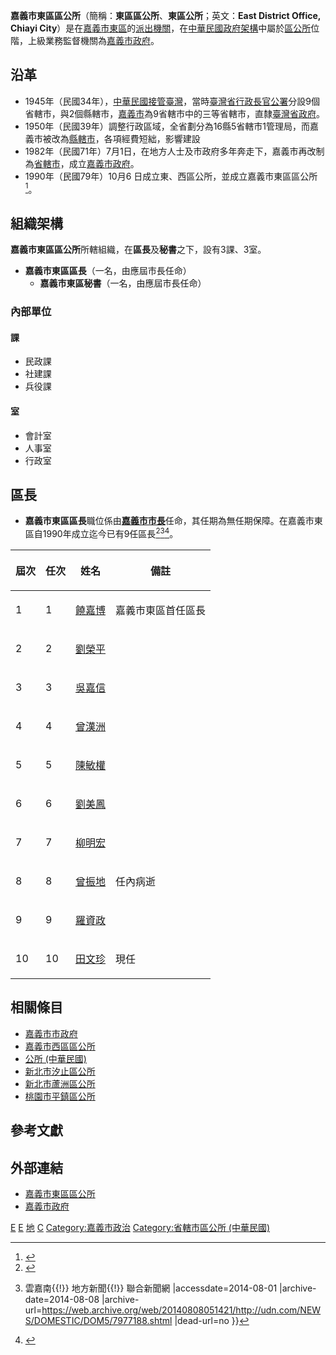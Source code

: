 {{中華民國政府部門基礎資訊
|部門名稱       = 嘉義市東區區公所
|外文名稱       = East District Office, Chiayi City
|外文語言       = 英語
|部門標誌       = Emblem of Chiayi City.svg
|部門標誌名稱   = 
|代表圖像       = 
|代表圖像名稱   = 
|首長職銜       = 區長
|首長姓名       = [[田文珍|田文珍]]
|副首長職銜     = 
|副首長姓名     = 
|副首長姓名二   = 
|副首長姓名三   = 
|副首長職銜二   = 
|副首長二姓名   = 
|副首長二姓名二 = 
|副首長二姓名三 = 
|秘書長職銜     = 
|秘書長姓名     = 
|秘書長姓名二   = 
|秘書長姓名三   = 
|副秘書長職銜   = 
|副秘書長姓名   = 
|副秘書長姓名二 = 
|副秘書長姓名三 = 
|任命者姓名     = 
|官員任期       = 區長：無任期保障
|機關類型       = 
|員額           = 
|年度預算額     = 
|授權法源       = [[s:地方制度法|地方制度法]]<br>[[s:嘉義市政府組織自治條例|嘉義市政府組織自治條例]]
|成立日期       = 1990年（[[民國79年|民國79年]]）10月6日
|內部單位       = 3課、3室
|附屬機關       = 
|任務編組       = 
|地址           = 60006 {{ROC}}[[臺灣省|臺灣省]]<br/>[[嘉義市|嘉義市]][[東區_(嘉義市)|東區]][[吳鳳北路|吳鳳北路]]184號4樓
|電話           = +886 5 225-4321 
|網站           = [https://east.chiayi.gov.tw/ 嘉義市東區區公所 首頁]
|備註           = 
}}
'''嘉義市東區區公所'''（簡稱：'''東區區公所'''、'''東區公所'''；英文：'''East District Office, Chiayi City'''）是{{CYI-G}}在[[嘉義市|嘉義市]][[東區_(嘉義市)|東區]]的[[派出機關|派出機關]]，在[[中華民國政府|中華民國政府架構]]中屬於[[公所_(中華民國)|區公所]]位階，上級業務監督機關為[[嘉義市政府|嘉義市政府]]。

==沿革==
{{main|嘉義市行政區劃}}
*1945年（民國34年），[[臺灣戰後時期|中華民國接管臺灣]]，當時[[臺灣省行政長官公署|臺灣省行政長官公署]]分設9個省轄市，與2個縣轄市，[[嘉義市|嘉義市]]為9省轄市中的三等省轄市，直隸[[臺灣省政府|臺灣省政府]]。
*1950年（民國39年）調整行政區域，全省劃分為16縣5省轄市1管理局，而嘉義市被改為[[縣轄市|縣轄市]]，各項經費短絀，影響建設
*1982年（民國71年）7月1日，在地方人士及市政府多年奔走下，嘉義市再改制為[[省轄市|省轄市]]，成立[[嘉義市政府|嘉義市政府]]。
*1990年（民國79年）10月6 日成立東、西區公所，並成立嘉義市東區區公所<ref>{{Cite web |url=http://www.chiayi.gov.tw/web/east/business_08.asp |title=嘉義市東區區公所 - 區公所放大鏡 - 沿革簡介 |accessdate=2014-08-01 |archive-date=2014-08-10 |archive-url=https://web.archive.org/web/20140810004924/http://www.chiayi.gov.tw/web/east/business_08.asp |dead-url=no }}</ref>。

==組織架構==
'''嘉義市東區區公所'''所轄組織，在'''區長'''及'''秘書'''之下，設有3課、3室。
*'''嘉義市東區區長'''（一名，由應屆市長任命）
**'''嘉義市東區秘書'''（一名，由應屆市長任命）
===內部單位===
{{col-begin}}
{{col-5}}
====課====
*民政課
*社建課
*兵役課
{{col-5}}
====室====
*會計室
*人事室
*行政室

{{col-end}}

==區長==
*'''嘉義市東區區長'''職位係由'''[[嘉義市市長|嘉義市市長]]'''任命，其任期為無任期保障。在嘉義市東區自1990年成立迄今已有9任區長<ref>{{Cite web |url=http://news.ltn.com.tw/news/local/paper/690010/print |title=〈中部〉行政區域展中央噴水池見證歷史- 地方- 自由時報電子報 |accessdate=2014-08-01 |archive-date=2019-11-01 |archive-url=https://web.archive.org/web/20191101204452/https://news.ltn.com.tw/news/local/paper/690010/print |dead-url=no }}</ref><ref>{{Cite web |url=http://udn.com/NEWS/DOMESTIC/DOM5/7977188.shtml |title=照片說故事細數嘉市發展史{{!}} 雲嘉南{{!}} 地方新聞{{!}} 聯合新聞網 |accessdate=2014-08-01 |archive-date=2014-08-08 |archive-url=https://web.archive.org/web/20140808051421/http://udn.com/NEWS/DOMESTIC/DOM5/7977188.shtml |dead-url=no }}</ref><ref>{{Cite web |url=http://www.chinatimes.com/newspapers/20130621000619-260107 |title=區公所揭史料訴說百年變遷- 中時電子報 |accessdate=2014-08-01 |archive-date=2016-10-02 |archive-url=https://web.archive.org/web/20161002040821/http://www.chinatimes.com/newspapers/20130621000619-260107 |dead-url=no }}</ref>。
{| class="wikitable" style="text-align:center"
|-
! 屆次
! 任次
! 姓名
! 備註

|-
| 1
| 1
| [[饒嘉博|饒嘉博]]
| 嘉義市東區首任區長
|-
| 2
| 2
| [[劉榮平|劉榮平]]
| 
|- 
| 3
| 3
|[[吳嘉信|吳嘉信]]
| 
|-
| 4
| 4
|[[曾漢洲|曾漢洲]]
| 
|- 
| 5
| 5
|[[陳敏權|陳敏權]]
|
|- 
| 6
| 6
|[[劉美鳳|劉美鳳]]
|
|-
| 7
| 7
| [[柳明宏|柳明宏]]
|
|-
| 8
| 8
| [[曾振地|曾振地]]
| 任內病逝
|-
| 9
| 9
| [[羅資政|羅資政]]
| 
|-
| 10
| 10
| [[田文珍|田文珍]]
| 現任
|}

== 相關條目 ==
* [[嘉義市市政府|嘉義市市政府]]
* [[嘉義市西區區公所|嘉義市西區區公所]]
* [[公所_(中華民國)|公所 (中華民國)]]
* [[新北市汐止區公所|新北市汐止區公所]]
* [[新北市蘆洲區公所|新北市蘆洲區公所]]
* [[桃園市平鎮區公所|桃園市平鎮區公所]]

==參考文獻==
{{reflist}}

==外部連結==
*[https://east.chiayi.gov.tw/ 嘉義市東區區公所]{{Wayback|url=https://east.chiayi.gov.tw/ |date=20191123005820 }}{{zh-tw}}
*[http://www.chiayi.gov.tw 嘉義市政府]{{Wayback|url=http://www.chiayi.gov.tw/ |date=20111216092328 }}{{zh-tw}}
{{嘉義市政府所屬機關}}
{{嘉義市行政區劃}}
{{中華民國地方政府}}
{{中華民國各直轄市及縣市首長列表}}
{{Portal bar|臺灣|嘉義|政治|政府}}
[[Category:1990年建立政府機構|E]]
[[Category:1990年台灣建立|E]]
[[Category:嘉義市東區的政府機關|地]]
[[Category:嘉義市政府|C]]
[[Category:嘉義市政治|Category:嘉義市政治]]
[[Category:省轄市區公所_(中華民國)|Category:省轄市區公所 (中華民國)]]